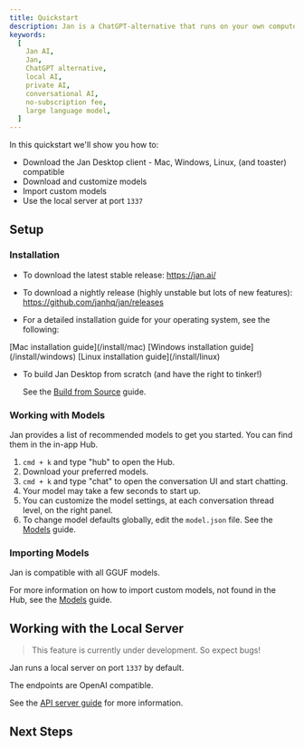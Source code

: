 ```yaml
---
title: Quickstart
description: Jan is a ChatGPT-alternative that runs on your own computer, with a local API server.
keywords:
  [
    Jan AI,
    Jan,
    ChatGPT alternative,
    local AI,
    private AI,
    conversational AI,
    no-subscription fee,
    large language model,
  ]
---
```



In this quickstart we'll show you how to:

- Download the Jan Desktop client - Mac, Windows, Linux, (and toaster) compatible
- Download and customize models
- Import custom models
- Use the local server at port `1337`

## Setup

### Installation

- To download the latest stable release: https://jan.ai/

- To download a nightly release (highly unstable but lots of new features): https://github.com/janhq/jan/releases

- For a detailed installation guide for your operating system, see the following:

<Tabs groupId="operating-systems">
  <TabItem value="mac" label="macOS">
    [Mac installation guide](/install/mac)
  </TabItem>
  <TabItem value="win" label="Windows">
    [Windows installation guide](/install/windows)
  </TabItem>
  <TabItem value="linux" label="Linux">
    [Linux installation guide](/install/linux)
  </TabItem>
</Tabs>

- To build Jan Desktop from scratch (and have the right to tinker!)

  See the [Build from Source](/install/from-source) guide.

### Working with Models

Jan provides a list of recommended models to get you started.
You can find them in the in-app Hub.

1. `cmd + k` and type "hub" to open the Hub.
2. Download your preferred models.
3. `cmd + k` and type "chat" to open the conversation UI and start chatting.
4. Your model may take a few seconds to start up.
5. You can customize the model settings, at each conversation thread level, on the right panel.
6. To change model defaults globally, edit the `model.json` file. See the [Models](/guides/models) guide.

### Importing Models

Jan is compatible with all GGUF models.

For more information on how to import custom models, not found in the Hub, see the [Models](/guides/models) guide.

## Working with the Local Server

> This feature is currently under development. So expect bugs!

Jan runs a local server on port `1337` by default.

The endpoints are OpenAI compatible.

See the [API server guide](/guides/server) for more information.

## Next Steps
